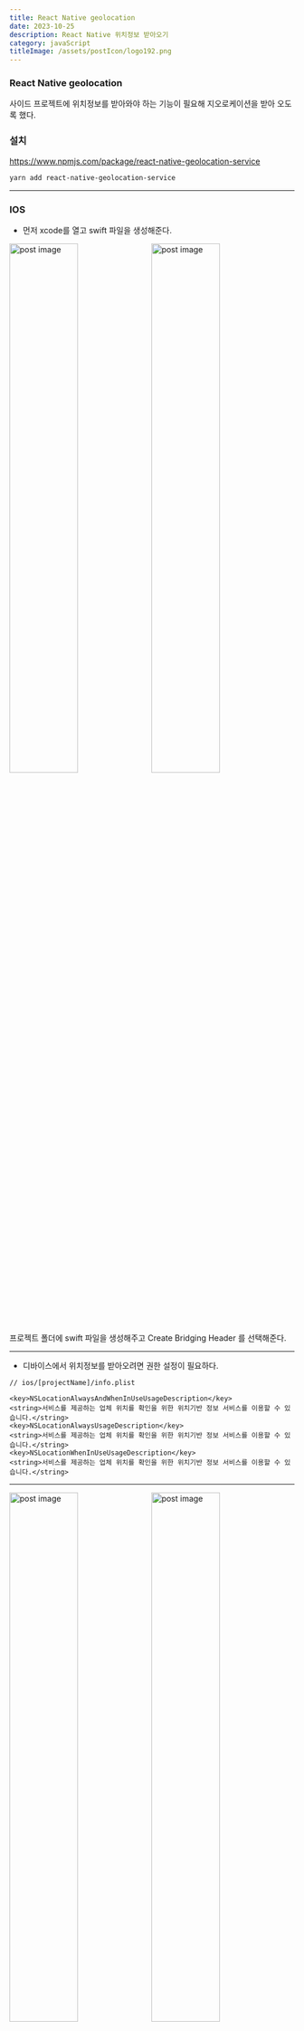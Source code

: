 ```yaml
---
title: React Native geolocation
date: 2023-10-25
description: React Native 위치정보 받아오기
category: javaScript
titleImage: /assets/postIcon/logo192.png
---
```


### React Native geolocation

사이드 프로젝트에 위치정보를 받아와야 하는 기능이 필요해 지오로케이션을 받아 오도록 했다.

### 설치

https://www.npmjs.com/package/react-native-geolocation-service

```bash
yarn add react-native-geolocation-service
```

---

### IOS
- 먼저 xcode를 열고 swift 파일을 생성해준다.

<div style={{ display: "flex", gap: '10px' }}>
    <img src="/assets/blog/javaScript/rn-geolocation.png" width="49%" style={{ maxWidth: '40%'}} alt="post image"/>
    <img src="/assets/blog/javaScript/rn-geolocation-2.png" width="49%" style={{ maxWidth: '59%'}} alt="post image"/>
</div>

프로젝트 폴더에 swift 파일을 생성해주고 Create Bridging Header 를 선택해준다.

---

- 디바이스에서 위치정보를 받아오려면 권한 설정이 필요하다.

```
// ios/[projectName]/info.plist

<key>NSLocationAlwaysAndWhenInUseUsageDescription</key>
<string>서비스를 제공하는 업체 위치를 확인을 위한 위치기반 정보 서비스를 이용할 수 있습니다.</string>
<key>NSLocationAlwaysUsageDescription</key>
<string>서비스를 제공하는 업체 위치를 확인을 위한 위치기반 정보 서비스를 이용할 수 있습니다.</string>
<key>NSLocationWhenInUseUsageDescription</key>
<string>서비스를 제공하는 업체 위치를 확인을 위한 위치기반 정보 서비스를 이용할 수 있습니다.</string>
```

---

<div style={{ display: "flex", gap: '10px' }}>
    <img src="/assets/blog/javaScript/rn-geolocation-3.png" width="49%" style={{ maxWidth: '40%'}} alt="post image"/>
    <img src="/assets/blog/javaScript/rn-geolocation-4.png" width="49%" style={{ maxWidth: '59%'}} alt="post image"/>
</div>

- 백그라운드에서도 위치정보를 가져오려면 워크스페이스에서 위와 같이 Location updates에 체크해 설정한다.

---

### Android

- 안드로이드도 마찬가지로 권한 설정이 필요하다.

```xml
// android/app/src/main/AndroidManifest.xml

<uses-permission android:name="android.permission.ACCESS_COARSE_LOCATION" />
<uses-permission android:name="android.permission.ACCESS_FINE_LOCATION" />
```

---

### 사용법

```tsx
  useEffect(() => {
    if (Platform.OS === 'ios') {
      Geolocation.requestAuthorization('always');
    } else {
      PermissionsAndroid.requestMultiple([
        PermissionsAndroid.PERMISSIONS.ACCESS_COARSE_LOCATION,
        PermissionsAndroid.PERMISSIONS.ACCESS_FINE_LOCATION,
      ]);
    }
  }, []);
```

- requestAuthorization로 위치정보 권한을 요청합니다.

---

### 가장 많이 쓰이는 세가지 API

- getCurrentPosition(successCallback, ?errorCallback, ?options) - 최신 위치정보 호출 (한번)
- watchPosition(successCallback, ?errorCallback, ?options) - 지속적으로 호출
- clearWatch(watchId)

```tsx
import Geolocation from 'react-native-geolocation-service';

const MyApp = () => {
    const [location, setLocation] = useState<ILocation | undefined>(undefined);

    useEffect(() => {
        const _watchId = Geolocation.watchPosition(
          position => {
            const {latitude, longitude} = position.coords;
            setLocation({latitude, longitude});
          },
          error => {
            console.log(error);
          },
          {
            enableHighAccuracy: true,
            distanceFilter: 0,
            interval: 5000,
            fastestInterval: 2000,
          },
        );

        return () => {
          if (_watchId) {
            Geolocation.clearWatch(_watchId);
          }
        };
      }, []);

    return <></>;
}

```

다음 포스팅에서는 받아온 위치정보를 webview로 넘겨주는 방법에 대해 알아보자!


